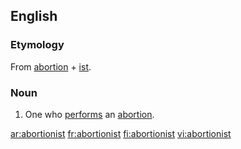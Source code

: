==English==

===Etymology===
From [[abortion]] + [[ist]].

===Noun===
{{en-noun}}

# One who [[perform]]s an [[abortion]].

[[ar:abortionist]]
[[fr:abortionist]]
[[fi:abortionist]]
[[vi:abortionist]]